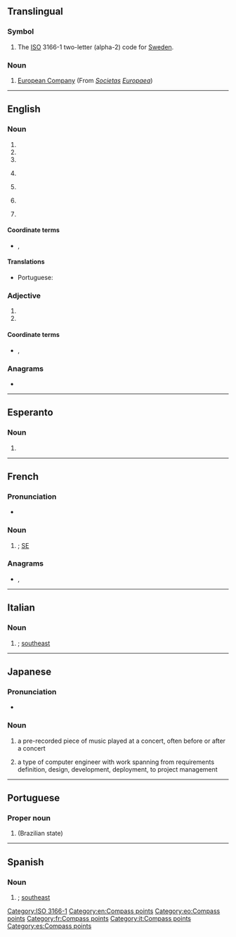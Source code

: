 {{also|Appendix:Variations of "se"}}
==Translingual==

===Symbol===
{{head|mul|symbol}}

# The [[ISO]] 3166-1 two-letter (alpha-2) code for [[Sweden]].

===Noun===
{{head|mul|noun}}

# [[European Company]] (From {{der|mul|la|-}} ''[[societas|Societas]] [[europaea|Europaea]]'')

[[Category:ISO 3166-1]]

----

==English==

===Noun===
{{en-noun}}

# {{abbreviation of|en|[[southeast]]}}
# {{initialism of|en|[[second]] [[edition]]}}
# {{initialism of|en|[[special]] [[edition]]}}
# {{lb|en|computing}} {{initialism of|en|[[standard]] [[edition]]}}
# {{lb|en|aerospace}} {{initialism of|en|[[sustainer]] [[engine]]}}
# {{lb|en|physics}} {{initialism of|en|[[secondary]] [[electron]]}}
# {{lb|en|train control}} {{initialism of|en|[[STM]] [[European]]}}

====Coordinate terms====
* {{sense|sustainer engine}} {{l|en|SECO|gloss=sustainer engine cut-off}}, {{l|en|ME|gloss=main engine}}

====Translations====
{{trans-top|compass point}}
* Portuguese: {{t+|pt|SE}}
{{trans-mid}}
{{trans-bottom}}

===Adjective===
{{en-adj|?}}

# {{initialism of|en|single ended}}
# {{abbreviation of|en|southeast}}

====Coordinate terms====
* {{sense|single ended}} {{l|en|HVD}}, {{l|en|LVD}}

===Anagrams===
* {{anagrams|en|a=es|'e's|-es|E's|ES|Es|E♭s|E♯s|e's|es|es-}}

[[Category:en:Compass points]]

----

==Esperanto==

===Noun===
{{head|eo|noun}}

# {{abbreviation of|eo|sudeosto||southeast}}

[[Category:eo:Compass points]]

----

==French==

===Pronunciation===
* {{audio|fr|LL-Q150 (fra)-Lepticed7-SE.wav|Audio}}

===Noun===
{{head|fr|noun}}

# {{abbreviation of|fr|sud-est|nodot=1}}; [[#English|SE]]

===Anagrams===
* {{l|fr|es}}, {{l|fr|ès}}

[[Category:fr:Compass points]]
----

==Italian==

===Noun===
{{head|it|noun|g=m}}

# {{abbreviation of|it|sudest|nodot=1}}; [[southeast]]

[[Category:it:Compass points]]
----

==Japanese==

===Pronunciation===
* {{ja-IPA|エス イー}}

===Noun===
{{ja-noun|エス%イー}}

# {{abbreviation of|ja|サウンドエフェクト|tr=saundo efekuto|t=sound effect|dot=;}} a pre-recorded piece of music played at a concert, often before or after a concert
# {{abbreviation of|ja|システムエンジニア|tr=shisutemu enjinia|t=system engineer|dot=;}} a type of computer engineer with work spanning from requirements definition, design, development, deployment, to project management

----

==Portuguese==

===Proper noun===
{{pt-proper noun}}

# {{abbreviation of|pt|Sergipe}} (Brazilian state)

----

==Spanish==

===Noun===
{{head|es|noun|g=m}}

# {{abbreviation of|es|sudeste|nodot=1}}; [[southeast]]

[[Category:es:Compass points]]